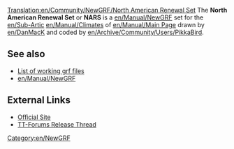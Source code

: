 [[Translation:en/Community/NewGRF/North American Renewal Set]]
The '''North American Renewal Set''' or '''NARS''' is a [[en/Manual/NewGRF]] set for the [[en/Sub-Artic]] [[en/Manual/Climates]] of [[en/Manual/Main Page]] drawn by [[en/DanMacK]] and coded by [[en/Archive/Community/Users/PikkaBird]].

== See also ==
*[[en/Community/NewGRF/Main Page|List of working grf files]]
*[[en/Manual/NewGRF]]

==External Links==
*[http://www.pikkarail.com/ttdp/nars/index.htm Official Site]
*[http://www.tt-forums.net/viewtopic.php?t=19416 TT-Forums Release Thread]


[[Category:en/NewGRF]]